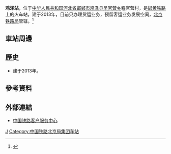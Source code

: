 {{Expand|time=2016-07-03T12:39:02+00:00}}
{{Infobox China railway station
|车站名称 = 鸡泽站
|图片 = 
|图片介绍 = 
|车站拼音 = Jize
|英文名称 = Jize Railway Station
|车站代码 =
|电报码 =
|拼音码 = 
|车站位置 = [[河北省|河北省]][[邯郸市|邯郸市]][[鸡泽县|鸡泽县]][[吴官营乡|吴官营乡]]程官营村
|坐标 = 
|归属 = [[北京铁路局|北京铁路局]]
|线路 = [[邯黄铁路|邯黄铁路]]、[[邢和铁路|邢和铁路]]（兴建中）、[[邢济铁路|邢济铁路]]（兴建中）
|车站等级 = [[三等站_(中铁)|三等站]]
|月台数目 = 
|股道数目 = 
}}
'''鸡泽站'''，位于[[中华人民共和国|中华人民共和国]][[河北省|河北省]][[邯郸市|邯郸市]][[鸡泽县|鸡泽县]][[吴官营乡|吴官营乡]]程官营村，是[[邯黄铁路|邯黄铁路]]上的火车站，建于2013年，目前只办理货运业务，预留客运业务发展空间，[[北京铁路局|北京铁路局]]管辖。<ref>{{Cite web |url=http://yanzhao.yzdsb.com.cn/system/2013/06/19/012890733.shtml |title=邯黄铁路站房工程开工 填补六县无铁路车站历史空白 |accessdate=2016-07-03 |archive-date=2016-07-03 |archive-url=https://archive.is/20160703123952/http://yanzhao.yzdsb.com.cn/system/2013/06/19/012890733.shtml |dead-url=no }}</ref>
==車站周邊==
==歷史==
* 建于2013年。
==參考資料==
{{reflist}}
==外部連結==
* [http://www.12306.cn/mormhweb/ 中国铁路客户服务中心]{{Wayback|url=http://www.12306.cn/mormhweb/ |date=20180205163941 }}
{{China-rail-stub}}
{{邯黄铁路}}
[[Category:邯郸市铁路车站|J]]
[[Category:中国铁路北京局集团车站|Category:中国铁路北京局集团车站]]